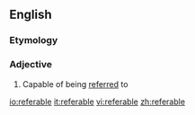 ==English==

===Etymology===
{{derv|en|refer}} {{suffix||able}}

===Adjective===
{{en-adj}}

# Capable of being [[referred]] to

[[io:referable]]
[[it:referable]]
[[vi:referable]]
[[zh:referable]]
